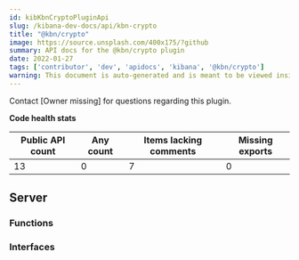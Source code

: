 ```yaml
---
id: kibKbnCryptoPluginApi
slug: /kibana-dev-docs/api/kbn-crypto
title: "@kbn/crypto"
image: https://source.unsplash.com/400x175/?github
summary: API docs for the @kbn/crypto plugin
date: 2022-01-27
tags: ['contributor', 'dev', 'apidocs', 'kibana', '@kbn/crypto']
warning: This document is auto-generated and is meant to be viewed inside our experimental, new docs system. Reach out in #docs-engineering for more info.
---
```




Contact [Owner missing] for questions regarding this plugin.

**Code health stats**

| Public API count  | Any count | Items lacking comments | Missing exports |
|-------------------|-----------|------------------------|-----------------|
| 13 | 0 | 7 | 0 |

## Server

### Functions
<DocDefinitionList data={kbnCryptoObj.server.functions}/>

### Interfaces
<DocDefinitionList data={kbnCryptoObj.server.interfaces}/>

